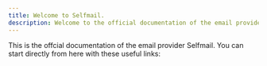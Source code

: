 ```yaml
---
title: Welcome to Selfmail.
description: Welcome to the official documentation of the email provider Selfmail.
---
```


This is the offcial documentation of the email provider Selfmail. You can start directly from here with these useful links:

<Cards>
  <Card title="Quickstart with Selfmail" href="/docs/quickstart" />
  <Card title="Learn more about the Api" href="https://fumadocs.vercel.app" />
  <Card title="Work with us" href="https://fumadocs.vercel.app" />
  <Card title="About Selfmail" href="https://fumadocs.vercel.app" />
</Cards>
